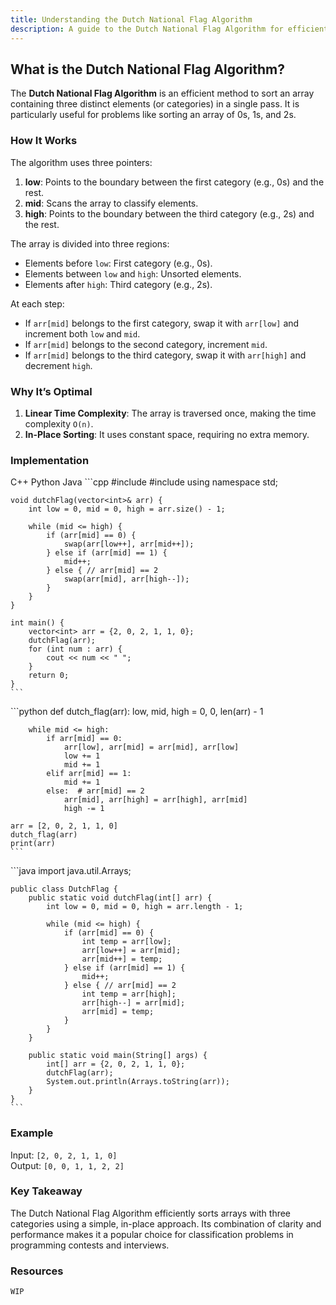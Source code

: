 ```yaml
---
title: Understanding the Dutch National Flag Algorithm
description: A guide to the Dutch National Flag Algorithm for efficiently sorting arrays with three distinct elements.
---
```


## What is the Dutch National Flag Algorithm?

The **Dutch National Flag Algorithm** is an efficient method to sort an array containing three distinct elements (or categories) in a single pass. It is particularly useful for problems like sorting an array of 0s, 1s, and 2s.

### How It Works

The algorithm uses three pointers:
1. **low**: Points to the boundary between the first category (e.g., 0s) and the rest.
2. **mid**: Scans the array to classify elements.
3. **high**: Points to the boundary between the third category (e.g., 2s) and the rest.

The array is divided into three regions:
- Elements before `low`: First category (e.g., 0s).
- Elements between `low` and `high`: Unsorted elements.
- Elements after `high`: Third category (e.g., 2s).

At each step:
- If `arr[mid]` belongs to the first category, swap it with `arr[low]` and increment both `low` and `mid`.
- If `arr[mid]` belongs to the second category, increment `mid`.
- If `arr[mid]` belongs to the third category, swap it with `arr[high]` and decrement `high`.

### Why It’s Optimal

1. **Linear Time Complexity**: The array is traversed once, making the time complexity `O(n)`.
2. **In-Place Sorting**: It uses constant space, requiring no extra memory.

### Implementation

<Tabs defaultValue="python" className="pt-5 pb-1">
  <TabsList>
    <TabsTrigger value="cpp">C++</TabsTrigger>
    <TabsTrigger value="python">Python</TabsTrigger>
    <TabsTrigger value="java">Java</TabsTrigger>
  </TabsList>

  <TabsContent value="cpp">
    ```cpp
    #include <iostream>
    #include <vector>
    using namespace std;

    void dutchFlag(vector<int>& arr) {
        int low = 0, mid = 0, high = arr.size() - 1;

        while (mid <= high) {
            if (arr[mid] == 0) {
                swap(arr[low++], arr[mid++]);
            } else if (arr[mid] == 1) {
                mid++;
            } else { // arr[mid] == 2
                swap(arr[mid], arr[high--]);
            }
        }
    }

    int main() {
        vector<int> arr = {2, 0, 2, 1, 1, 0};
        dutchFlag(arr);
        for (int num : arr) {
            cout << num << " ";
        }
        return 0;
    }
    ```
  </TabsContent>

  <TabsContent value="python">
    ```python
    def dutch_flag(arr):
        low, mid, high = 0, 0, len(arr) - 1

        while mid <= high:
            if arr[mid] == 0:
                arr[low], arr[mid] = arr[mid], arr[low]
                low += 1
                mid += 1
            elif arr[mid] == 1:
                mid += 1
            else:  # arr[mid] == 2
                arr[mid], arr[high] = arr[high], arr[mid]
                high -= 1

    arr = [2, 0, 2, 1, 1, 0]
    dutch_flag(arr)
    print(arr)
    ```
  </TabsContent>

  <TabsContent value="java">
    ```java
    import java.util.Arrays;

    public class DutchFlag {
        public static void dutchFlag(int[] arr) {
            int low = 0, mid = 0, high = arr.length - 1;

            while (mid <= high) {
                if (arr[mid] == 0) {
                    int temp = arr[low];
                    arr[low++] = arr[mid];
                    arr[mid++] = temp;
                } else if (arr[mid] == 1) {
                    mid++;
                } else { // arr[mid] == 2
                    int temp = arr[high];
                    arr[high--] = arr[mid];
                    arr[mid] = temp;
                }
            }
        }

        public static void main(String[] args) {
            int[] arr = {2, 0, 2, 1, 1, 0};
            dutchFlag(arr);
            System.out.println(Arrays.toString(arr));
        }
    }
    ```
  </TabsContent>
</Tabs>

### Example

Input: `[2, 0, 2, 1, 1, 0]`  
Output: `[0, 0, 1, 1, 2, 2]`

### Key Takeaway

The Dutch National Flag Algorithm efficiently sorts arrays with three categories using a simple, in-place approach. Its combination of clarity and performance makes it a popular choice for classification problems in programming contests and interviews.

### Resources

`WIP`